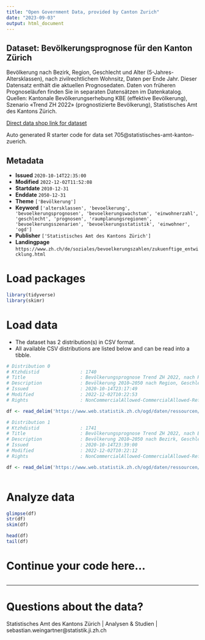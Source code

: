 ```yaml
---
title: "Open Government Data, provided by Canton Zurich"
date: "2023-09-03"
output: html_document
---
```


## Dataset: Bevölkerungsprognose für den Kanton Zürich

Bevölkerung nach Bezirk, Region, Geschlecht und Alter (5-Jahres-Altersklassen), nach zivilrechtlichem Wohnsitz, Daten per Ende Jahr. Dieser Datensatz enthält die aktuellen Prognosedaten. Daten von früheren Prognoseläufen finden Sie in separaten Datensätzen im Datenkatalog. Quellen: Kantonale Bevölkerungserhebung KBE (effektive Bevölkerung), Szenario «Trend ZH 2022» (prognostizierte Bevölkerung), Statistisches Amt des Kantons Zürich.

[Direct data shop link for dataset](https://www.zh.ch/de/politik-staat/opendata.html#/datasets/705@statistisches-amt-kanton-zuerich)

Auto generated R starter code for data set 705@statistisches-amt-kanton-zuerich.

## Metadata

- **Issued** `2020-10-14T22:35:00`
- **Modified** `2022-12-02T11:52:08`
- **Startdate** `2010-12-31`
- **Enddate** `2050-12-31`
- **Theme** `['Bevölkerung']`
- **Keyword** `['altersklassen', 'bevoelkerung', 'bevoelkerungsprognosen', 'bevoelkerungswachstum', 'einwohnerzahl', 'geschlecht', 'prognosen', 'raumplanungsregionen', 'bevoelkerungsszenarien', 'bevoelkerungsstatistik', 'einwohner', 'ogd']`
- **Publisher** `['Statistisches Amt des Kantons Zürich']`
- **Landingpage** `https://www.zh.ch/de/soziales/bevoelkerungszahlen/zukuenftige_entwicklung.html`


# Load packages

```r

library(tidyverse)
library(skimr)

```

# Load data

-   The dataset has 2 distribution(s) in CSV format.
-   All available CSV distributions are listed below and can be read into a tibble.

```r

# Distribution 0
# Ktzhdistid               : 1740
# Title                    : Bevölkerungsprognose Trend ZH 2022, nach Region, Geschlecht und 20 Altersklassen
# Description              : Bevölkerung 2010–2050 nach Region, Geschlecht und Alter, nach zivilrechtlichem Wohnsitz, Daten per Ende Jahr. Maschinenlesbares Format.
# Issued                   : 2020-10-14T23:17:49
# Modified                 : 2022-12-02T10:22:53
# Rights                   : NonCommercialAllowed-CommercialAllowed-ReferenceNotRequired

df <- read_delim('https://www.web.statistik.zh.ch/ogd/daten/ressourcen/KTZH_00000705_00001740.csv')

# Distribution 1
# Ktzhdistid               : 1741
# Title                    : Bevölkerungsprognose Trend ZH 2022, nach Bezirk, Geschlecht und 20 Altersklassen
# Description              : Bevölkerung 2010–2050 nach Bezirk, Geschlecht und Alter, nach zivilrechtlichem Wohnsitz, Daten per Ende Jahr. Maschinenlesbares Format.
# Issued                   : 2020-10-14T23:39:00
# Modified                 : 2022-12-02T10:22:12
# Rights                   : NonCommercialAllowed-CommercialAllowed-ReferenceNotRequired

df <- read_delim('https://www.web.statistik.zh.ch/ogd/daten/ressourcen/KTZH_00000705_00001741.csv')



```

# Analyze data

```r

glimpse(df)
str(df)
skim(df)

head(df)
tail(df)

```

# Continue your code here...

```r

```

------------------------------------------------------------------------

# Questions about the data?

Statistisches Amt des Kantons Zürich | Analysen & Studien | sebastian.weingartner@statistik.ji.zh.ch
